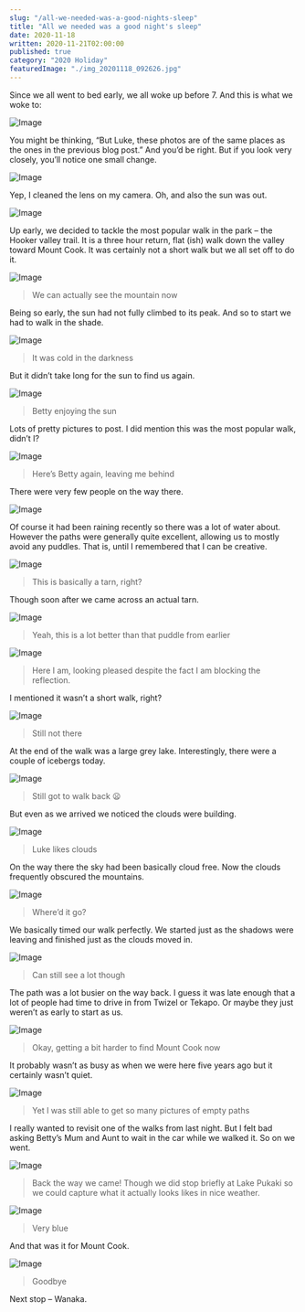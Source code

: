 ```yaml
---
slug: "/all-we-needed-was-a-good-nights-sleep"
title: "All we needed was a good night's sleep"
date: 2020-11-18
written: 2020-11-21T02:00:00
published: true
category: "2020 Holiday"
featuredImage: "./img_20201118_092626.jpg"
---
```


Since we all went to bed early, we all woke up before 7. And this is what we woke to:

![Image](img_20201118_074750.jpg)

You might be thinking, “But Luke, these photos are of the same places as the ones in the previous blog post.” And you’d be right. But if you look very closely, you’ll notice one small change.

![Image](img_20201118_080550.jpg)

Yep, I cleaned the lens on my camera. Oh, and also the sun was out.

![Image](img_20201118_080249.jpg)

Up early, we decided to tackle the most popular walk in the park – the Hooker valley trail. It is a three hour return, flat (ish) walk down the valley toward Mount Cook. It was certainly not a short walk but we all set off to do it.

![Image](img_20201118_080812.jpg)

> We can actually see the mountain now

Being so early, the sun had not fully climbed to its peak. And so to start we had to walk in the shade.

![Image](img_20201118_081537.jpg)

> It was cold in the darkness

But it didn’t take long for the sun to find us again.

![Image](img_20201118_083957.jpg)

> Betty enjoying the sun

Lots of pretty pictures to post. I did mention this was the most popular walk, didn’t I?

![Image](img_20201118_090315.jpg)

> Here’s Betty again, leaving me behind

There were very few people on the way there.

![Image](img_20201118_090704.jpg)

Of course it had been raining recently so there was a lot of water about. However the paths were generally quite excellent, allowing us to mostly avoid any puddles. That is, until I remembered that I can be creative.

![Image](img_20201118_091225.jpg)

> This is basically a tarn, right?

Though soon after we came across an actual tarn.

![Image](img_20201118_092052.jpg)

> Yeah, this is a lot better than that puddle from earlier

![Image](img_20201118_092103.jpg)

> Here I am, looking pleased despite the fact I am blocking the reflection.

I mentioned it wasn’t a short walk, right?

![Image](img_20201118_092626.jpg)

> Still not there

At the end of the walk was a large grey lake. Interestingly, there were a couple of icebergs today.

![Image](img_20201118_093822.jpg)

> Still got to walk back 😦

But even as we arrived we noticed the clouds were building.

![Image](img_20201118_093850.jpg)

> Luke likes clouds

On the way there the sky had been basically cloud free. Now the clouds frequently obscured the mountains.

![Image](img_20201118_095720.jpg)

> Where’d it go?

We basically timed our walk perfectly. We started just as the shadows were leaving and finished just as the clouds moved in.

![Image](img_20201118_100430.jpg)

> Can still see a lot though

The path was a lot busier on the way back. I guess it was late enough that a lot of people had time to drive in from Twizel or Tekapo. Or maybe they just weren’t as early to start as us.

![Image](img_20201118_101647.jpg)

> Okay, getting a bit harder to find Mount Cook now

It probably wasn’t as busy as when we were here five years ago but it certainly wasn’t quiet.

![Image](img_20201118_103511.jpg)

> Yet I was still able to get so many pictures of empty paths

I really wanted to revisit one of the walks from last night. But I felt bad asking Betty’s Mum and Aunt to wait in the car while we walked it. So on we went.

![Image](img_20201118_110100.jpg)

> Back the way we came\!
Though we did stop briefly at Lake Pukaki so we could capture what it actually looks likes in nice weather.

![Image](img_20201118_113619.jpg)

> Very blue

And that was it for Mount Cook.

![Image](img_20201118_113645.jpg)

> Goodbye

Next stop – Wanaka.
